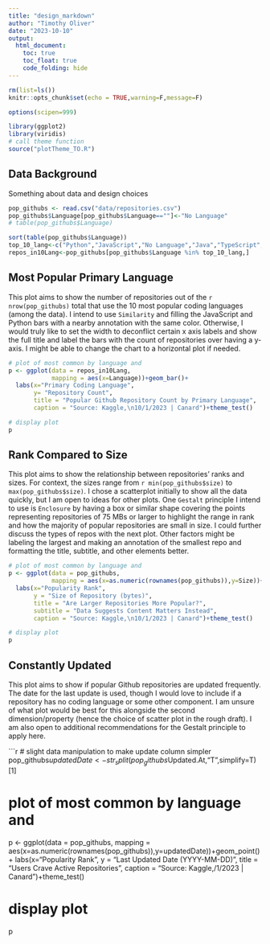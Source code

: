 ```yaml
---
title: "design_markdown"
author: "Timothy Oliver"
date: "2023-10-10"
output: 
  html_document:
    toc: true
    toc_float: true
    code_folding: hide
---
```


```r
rm(list=ls())
knitr::opts_chunk$set(echo = TRUE,warning=F,message=F)
```

```r
options(scipen=999)

library(ggplot2)
library(viridis)
# call theme function
source("plotTheme_TO.R")
```

## Data Background

Something about data and design choices

```r
pop_githubs <- read.csv("data/repositories.csv")
pop_githubs$Language[pop_githubs$Language==""]<-"No Language"
# table(pop_githubs$Language)

sort(table(pop_githubs$Language))
top_10_lang<-c("Python","JavaScript","No Language","Java","TypeScript","C++","Go","C","C#","PHP")
repos_in10Lang<-pop_githubs[pop_githubs$Language %in% top_10_lang,]
```

## Most Popular Primary Language

This plot aims to show the number of repositories out of the `r nrow(pop_githubs)` total that use the 10 most popular coding languages (among the data). I intend to use `Similarity` and filling the JavaScript and Python bars with a nearby annotation with the same color. Otherwise, I would truly like to set the width to deconflict certain x axis labels and show the full title and label the bars with the count of repositories over having a y-axis. I might be able to change the chart to a horizontal plot if needed.

```r

# plot of most common by language and 
p <- ggplot(data = repos_in10Lang,
            mapping = aes(x=Language))+geom_bar()+
  labs(x="Primary Coding Language",
       y= "Repository Count",
       title = "Popular Github Repository Count by Primary Language",
       caption = "Source: Kaggle,\n10/1/2023 | Canard")+theme_test()

# display plot
p
```
## Rank Compared to Size

This plot aims to show the relationship between repositories' ranks and sizes. For context, the sizes range from `r min(pop_githubs$size)` to `max(pop_githubs$size)`. I chose a scatterplot initially to show all the data quickly, but I am open to ideas for other plots. One `Gestalt` principle I intend to use is `Enclosure` by having a box or similar shape covering the points representing repositories of 75 MBs or larger to highlight the range in rank and how the majority of popular repositories are small in size. I could further discuss the types of repos with the next plot. Other factors might be labeling the largest and making an annotation of the smallest repo and formatting the title, subtitle, and other elements better.

```r
# plot of most common by language and 
p <- ggplot(data = pop_githubs,
            mapping = aes(x=as.numeric(rownames(pop_githubs)),y=Size))+geom_point()+
  labs(x="Popularity Rank",
       y = "Size of Repository (bytes)",
       title = "Are Larger Repositories More Popular?",
       subtitle = "Data Suggests Content Matters Instead",
       caption = "Source: Kaggle,\n10/1/2023 | Canard")+theme_test()

# display plot
p
```

## Constantly Updated

This plot aims to show if popular Github repositories are updated frequently. The date for the last update is used, though I would love to include if a repository has no coding language or some other component. I am unsure of what plot would be best for this alongside the second dimension/property (hence the choice of scatter plot in the rough draft). I am also open to additional recommendations for the Gestalt principle to apply here.

```r
# slight data manipulation to make update column simpler
pop_githubs$updatedDate<-str_split(pop_githubs$Updated.At,"T",simplify=T)[1]


# plot of most common by language and 
p <- ggplot(data = pop_githubs,
            mapping = aes(x=as.numeric(rownames(pop_githubs)),y=updatedDate))+geom_point()+
  labs(x="Popularity Rank",
       y = "Last Updated Date (YYYY-MM-DD)",
       title = "Users Crave Active Repositories",
       caption = "Source: Kaggle,\n10/1/2023 | Canard")+theme_test()

# display plot
p
